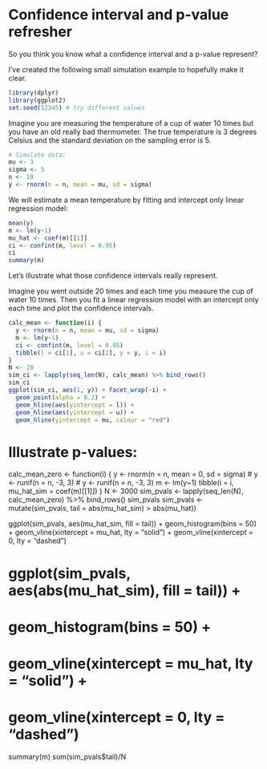 # Confidence interval and p-value refresher

So you think you know what a confidence interval and a p-value represent?

I've created the following small simulation example to hopefully make it clear. 

```r
library(dplyr)
library(ggplot2)
set.seed(12345) # try different values
```

Imagine you are measuring the temperature of a cup of water 10 times but you have an old really bad thermometer. The true temperature is 3 degrees Celsius and the standard deviation on the sampling error is 5.

```r
# Simulate data:
mu <- 3
sigma <- 5
n <- 10
y <- rnorm(n = n, mean = mu, sd = sigma)
```

We will estimate a mean temperature by fitting and intercept only linear regression model:

```r
mean(y)
m <- lm(y~1)
mu_hat <- coef(m)[[1]]
ci <- confint(m, level = 0.95)
ci
summary(m)
```

Let's illustrate what those confidence intervals really represent. 

Imagine you went outside 20 times and each time you measure the cup of water 10 times. Then you fit a linear regression model with an intercept only each time and plot the confidence intervals.

```r
calc_mean <- function(i) {
  y <- rnorm(n = n, mean = mu, sd = sigma)
  m <- lm(y~1)
  ci <- confint(m, level = 0.95)
  tibble(l = ci[1], u = ci[2], y = y, i = i)
}
N <- 20
sim_ci <- lapply(seq_len(N), calc_mean) %>% bind_rows()
sim_ci
ggplot(sim_ci, aes(1, y)) + facet_wrap(~i) +
  geom_point(alpha = 0.2) +
  geom_hline(aes(yintercept = l)) +
  geom_hline(aes(yintercept = u)) +
  geom_hline(yintercept = mu, colour = "red")
```

# Illustrate p-values:
calc_mean_zero <- function(i) {
  y <- rnorm(n = n, mean = 0, sd = sigma)
  # y <- runif(n = n, -3, 3)
  # y <- runif(n = n, -3, 3)
  m <- lm(y~1)
  tibble(i = i, mu_hat_sim = coef(m)[[1]])
}
N <- 3000
sim_pvals <- lapply(seq_len(N), calc_mean_zero) %>% bind_rows()
sim_pvals
sim_pvals <- mutate(sim_pvals,
  tail = abs(mu_hat_sim) > abs(mu_hat))

ggplot(sim_pvals, aes(mu_hat_sim, fill = tail)) +
  geom_histogram(bins = 50) +
  geom_vline(xintercept = mu_hat, lty = "solid") +
  geom_vline(xintercept = 0, lty = "dashed")

# ggplot(sim_pvals, aes(abs(mu_hat_sim), fill = tail)) +
#   geom_histogram(bins = 50) +
#   geom_vline(xintercept = mu_hat, lty = "solid") +
#   geom_vline(xintercept = 0, lty = "dashed")

summary(m)
sum(sim_pvals$tail)/N
